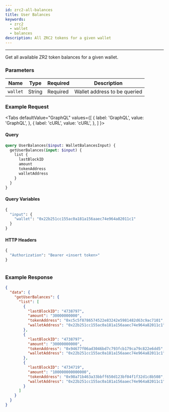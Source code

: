 ```yaml
---
id: zrc2-all-balances
title: User Balances
keywords:
  - zrc2
  - wallet
  - balances
description: All ZRC2 tokens for a given wallet
---
```



---

Get all available ZR2 token balances for a given wallet.


### Parameters

| Name      | Type    | Required | Description                                                                                                                                                                                              |
| --------- | ------- | -------- | ----------------------------------
| `wallet`  | String  | Required | Wallet address to be queried  



### Example Request


<Tabs
  defaultValue="GraphQL"
  values={[
    { label: 'GraphQL', value: 'GraphQL', },
    { label: 'cURL', value: 'cURL', },
  ]
}>

<TabItem value="GraphQL">

#### Query


```graphql
query UserBalances($input: WalletBalancesInput) {
  getUserBalances(input: $input) {
    list {
      lastBlockID
      amount
      tokenAddress
      walletAddress
    }
  }
}
```

#### Query Variables

```graphql
{
  "input": {
    "wallet": "0x22b251cc155ac0a181a156aaec74e964a82011c1"
  }
}
```

#### HTTP Headers

```graphql
{
  "Authorization": "Bearer <insert token>" 
}
```

</TabItem>


<TabItem value="cURL">

```curl
```

</TabItem>
</Tabs>

### Example Response

```json
{
  "data": {
    "getUserBalances": {
      "list": [
        {
          "lastBlockID": "4738797",
          "amount": "30000000000",
          "tokenAddress": "0xc5c5f8786574522e83242e5981482d63c9ac7101",
          "walletAddress": "0x22b251cc155ac0a181a156aaec74e964a82011c1"
        },
        {
          "lastBlockID": "4738797",
          "amount": "30000000000",
          "tokenAddress": "0x94677f06ad3046bd7c793fcb179ca79c822e6dd5",
          "walletAddress": "0x22b251cc155ac0a181a156aaec74e964a82011c1"
        },
        {
          "lastBlockID": "4734719",
          "amount": "100000000000000",
          "tokenAddress": "0x98a71b463a33bbff650d123bf04f1f32d1c8b508",
          "walletAddress": "0x22b251cc155ac0a181a156aaec74e964a82011c1"
        }
      ]
    }
  }
}
```

